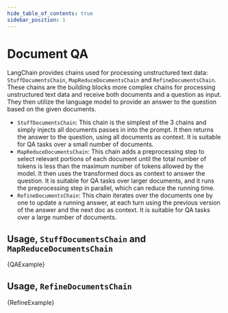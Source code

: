 ```yaml
---
hide_table_of_contents: true
sidebar_position: 1
---
```



# Document QA

LangChain provides chains used for processing unstructured text data: `StuffDocumentsChain`, `MapReduceDocumentsChain` and `RefineDocumentsChain`.
These chains are the building blocks more complex chains for processing unstructured text data and receive both documents and a question as input. They then utilize the language model to provide an answer to the question based on the given documents.

- `StuffDocumentsChain`: This chain is the simplest of the 3 chains and simply injects all documents passes in into the prompt. It then returns the answer to the question, using all documents as context. It is suitable for QA tasks over a small number of documents.
- `MapReduceDocumentsChain`: This chain adds a preprocessing step to select relevant portions of each document until the total number of tokens is less than the maximum number of tokens allowed by the model. It then uses the transformed docs as context to answer the question. It is suitable for QA tasks over larger documents, and it runs the preprocessing step in parallel, which can reduce the running time.
- `RefineDocumentsChain`: This chain iterates over the documents one by one to update a running answer, at each turn using the previous version of the answer and the next doc as context. It is suitable for QA tasks over a large number of documents.

## Usage, `StuffDocumentsChain` and `MapReduceDocumentsChain`

<CodeBlock language="typescript">{QAExample}</CodeBlock>

## Usage, `RefineDocumentsChain`

<CodeBlock language="typescript">{RefineExample}</CodeBlock>
